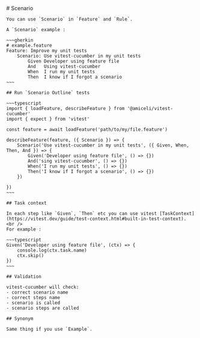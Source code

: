 
<Layout title="vitest-cucumber">
	# Scenario

    You can use `Scenario` in `Feature` and `Rule`.

    A `Scenario` example : 

    ~~~gherkin
    # example.feature
    Feature: Improve my unit tests
        Scenario: Use vitest-cucumber in my unit tests
            Given Developer using feature file
            And   Using vitest-cucumber
            When  I run my unit tests
            Then  I know if I forgot a scenario
    ~~~

    ## Run `Scenario Outline` tests

    ~~~typescript
    import { loadFeature, describeFeature } from '@amiceli/vitest-cucumber'
    import { expect } from 'vitest'

    const feature = await loadFeature('path/to/my/file.feature')

    describeFeature(feature, ({ Scenario }) => {
        Scenario('Use vitest-cucumber in my unit tests', ({ Given, When, Then, And }) => {
            Given('Developer using feature file', () => {})
            And('sing vitest-cucumber', () => {})
            When('I run my unit tests', () => {})
            Then('I know if I forgot a scenario', () => {})
        })

    })
    ~~~

    ## Task context

    In each step like `Given`, `Then` etc you can use vitest [TaskContext](https://vitest.dev/guide/test-context.html#built-in-test-context).
    <br />
    For example : 

    ~~~typescript
    Given('Developer using feature file', (ctx) => { 
        console.log(ctx.task.name)
        ctx.skip()
    })
    ~~~

    ## Validation

    vitest-cucumber will check:
    - correct scenario name
    - correct steps name
    - scenario is called
    - scenario steps are called

    ## Synonym

    Same thing if you use `Example`.
</Layout>